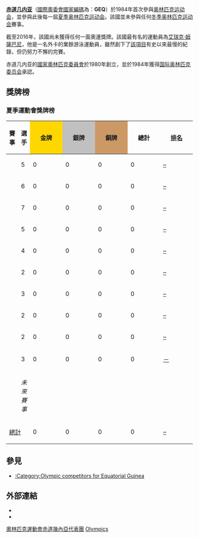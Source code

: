 {{no footnotes|time=2017-09-18T03:07:54+00:00}}
{{Infobox Country Olympics|NOC=GEQ}}
'''[[赤道几内亚|赤道几内亚]]'''（[[國際奧委會國家編碼列表|國際奧委會國家編碼]]為：'''GEQ'''）於1984年首次參與[[奥林匹克运动会|奥林匹克运动会]]，並參與此後每一屆[[夏季奥林匹克运动会|夏季奥林匹克运动会]]。該國並未參與任何[[冬季奥林匹克运动会|冬季奥林匹克运动会]]賽事。

截至2016年，該國尚未獲得任何一面奧運獎牌。該國最有名的運動員為[[艾瑞克·姆薩巴尼|艾瑞克·姆薩巴尼]]，他是一名外卡的業餘游泳運動員，雖然創下了[[2000年夏季奥林匹克运动会游泳比赛－男子100米自由泳|該項目]]有史以來最慢的紀錄，但仍努力不懈的完賽。

赤道几内亚的[[國家奧林匹克委員會|國家奧林匹克委員會]]於1980年創立，並於1984年獲得[[国际奥林匹克委员会|国际奥林匹克委员会]]承認。

==獎牌榜==
{{See also|奥林匹克运动会奖牌统计}}
=== 夏季運動會獎牌榜 ===
{| class="wikitable" style="text-align:center; font-size:90%;"
|-
!賽事
!選手
|style="background:gold; width:4.5em; font-weight:bold;"|金牌
|style="background:silver; width:4.5em; font-weight:bold;"|銀牌
|style="background:#cc9966; width:4.5em; font-weight:bold;"|銅牌
!style="width:4.5em; font-weight:bold;"|總計
!style="width:4.5em; font-weight:bold;"|[[奧林匹克運動會獎牌榜|排名]]
|-
|align=left| {{GamesName|SOG|1984}} || 5 || 0 || 0 || 0 || 0 || [[1984年夏季奥林匹克运动会奖牌榜|–]]
|-
|align=left| {{GamesName|SOG|1988}} || 6 || 0 || 0 || 0 || 0 || [[1988年夏季奥林匹克运动会奖牌榜|–]]
|-
|align=left| {{GamesName|SOG|1992}} || 7 || 0 || 0 || 0 || 0 || [[1992年夏季奥林匹克运动会奖牌榜|–]]
|-
|align=left| {{GamesName|SOG|1996}} || 5 || 0 || 0 || 0 || 0 || [[1996年夏季奥林匹克运动会奖牌榜|–]]
|-
|align=left| {{GamesName|SOG|2000}} || 4 || 0 || 0 || 0 || 0 || [[2000年夏季奥林匹克运动会奖牌榜|–]]
|-
|align=left| {{GamesName|SOG|2004}} || 2 || 0 || 0 || 0 || 0 || [[2004年夏季奥林匹克运动会奖牌榜|–]]
|-
|align=left| {{GamesName|SOG|2008}} || 3 || 0 || 0 || 0 || 0 || [[2008年夏季奥林匹克运动会奖牌榜|–]]
|-
|align=left| {{GamesName|SOG|2012}} || 2 || 0 || 0 || 0 || 0 || [[2012年夏季奥林匹克运动会奖牌榜|–]]
|-
|align=left| {{GamesName|SOG|2016}} || 2 || 0 || 0 || 0 || 0 || [[2016年夏季奧林匹克運動會獎牌榜|–]]
|-
|align=left| {{GamesName|SOG|2020}} || 3 || 0 || 0 || 0 || 0 || [[2020年夏季奧林匹克運動會獎牌榜|－]]
|-
|align=left| {{GamesName|SOG|2024}} || colspan=6; rowspan=3 | ''未來賽事''
|-
|align=left| {{GamesName|SOG|2028}}
|-
|align=left| {{GamesName|SOG|2032}}
|-
!colspan=2| [[奥林匹克运动会奖牌统计|總計]] !! 0 !! 0 !! 0 !! 0 !! [[奥林匹克运动会奖牌统计|–]]
|}

== 參見 ==
* [[:Category:Olympic_competitors_for_Equatorial_Guinea|:Category:Olympic competitors for Equatorial Guinea]]

== 外部連結 ==
* {{cite web |title=Equatorial Guinea |publisher=International Olympic Committee |url=http://www.olympic.org/equatorial-guinea |accessdate=2017-03-11 |archive-date=2017-07-18 |archive-url=https://web.archive.org/web/20170718054825/https://www.olympic.org/equatorial-guinea |dead-url=no }}
* {{cite web |title=Equatorial Guinea |publisher=Sports-Reference.com |url=http://www.sports-reference.com/olympics/countries/GEQ |accessdate=2017-03-11 |archive-date=2009-02-20 |archive-url=https://web.archive.org/web/20090220002445/http://www.sports-reference.com/olympics/countries/GEQ/ |dead-url=yes }}

{{Nations at the Olympics}}

[[Category:奧林匹克運動會赤道幾內亞代表團|]]
[[Category:赤道畿內亞體育|Olympics]]